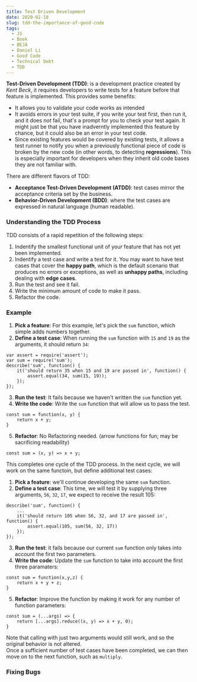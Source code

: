 ```yaml
---
title: Test Driven Development
date: 2020-02-18
slug: tdd-the-importance-of-good-code
tags:
  - JS
  - Book
  - BEJA
  - Daniel Li
  - Good Code
  - Technical Debt
  - TDD
---
```


**Test-Driven Development (TDD)**: is a development practice created by *Kent Beck*, it requires developers to write tests for a feature before that feature is implemented. This provides some benefits:
- It allows you to validate your code works as intended
- It avoids errors in your test suite, if you write your test first, then run it, and it does *not* fail, that's a prompt for you to check your test again. It might just be that you have inadverntly implemented this feature by chance, but it could also be an error in your test code.
- Since existing features would be covered by existing tests, it allows a test runner to notify you when a previously functional piece of code is broken by the new code (in other words, to detecting **regressions**). This is especially important for developers when they inherit old code bases they are not familiar with.

There are different flavors of TDD:
- **Acceptance Test-Driven Development (ATDD)**: test cases mirror the acceptance criteria set by the business.
- **Behavior-Driven Development (BDD)**: where the test cases are expressed in natural language (human readable).

### Understanding the TDD Process
TDD consists of a rapid repetition of the following steps:
1. Indentify the smallest functional unit of your feature that has not yet been implemented.
2. Indentify a test case and write a test for it. You may want to have test cases that cover the **happy path**, which is the default scenario that produces no errors or exceptions, as well as **unhappy paths**, including dealing with **edge cases**.
3. Run the test and see it fail.
4. Write the minimum amount of code to make it pass.
5. Refactor the code.

### Example
1. **Pick a feature**: For this example, let's pick the `sum` function, which simple adds numbers together.
2. **Define a test case**: When running the `sum` function with `15` and `19` as the arguments, it should return `34`:
```JS 
var assert = require('assert');
var sum = require('sum');
describe('sum', function() {
    it('should return 35 when 15 and 19 are passed in', function() {
        assert.equal(34, sum(15, 19));
    });
});
```
3. **Run the test**: It fails because we haven't written the `sum` function yet.
4. **Write the code**: Write the `sum` function that will allow us to pass the test.
```JS
const sum = function(x, y) {
    return x + y;
}
```
5. **Refactor**: No Refactoring needed. (arrow functions for fun; may be sacrificing readability)
```JS
const sum = (x, y) => x + y; 
```

This completes one cycle of the TDD process. In the next cycle, we will work on the same functoin, but define additional test cases:
1. **Pick a feature**: we'll continue developing the same `sum` function.
2. **Define a test case**: This time, we will test it by supplying three arguments, `56`, `32`, `17`, we expect to receive the result 105:
```JS
describe('sum', function() {
    ...
    it('should return 105 when 56, 32, and 17 are passed in', function() {
        assert.equal(105, sum(56, 32, 17))
    });
});
```
3. **Run the test**: it fails because our current `sum` function only takes into account the first two parameters.
4. **Write the code**: Update the `sum` function to take into account the first three paramaters:
```JS
const sum = function(x,y,z) {
    return x + y + z;
}
```
5. **Refactor**: Improve the function by making it work for any number of function parameters:
```JS
const sum = (...args) => {
    return [...args].reduce((x, y) => x + y, 0);
}
```
Note that calling with just two arguments would still work, and so the original behavior is not altered.  
Once a sufficient number of test cases have been completed, we can then move on to the next function, such as `multiply`.

### Fixing Bugs
